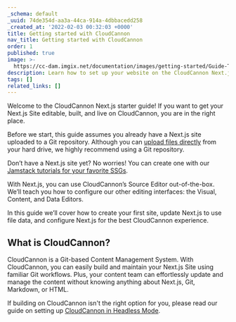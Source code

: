```yaml
---
_schema: default
_uuid: 74de354d-aa3a-44ca-914a-4dbbacedd258
_created_at: '2022-02-03 00:32:03 +0000'
title: Getting started with CloudCannon
nav_title: Getting started with CloudCannon
order: 1
published: true
image: >-
  https://cc-dam.imgix.net/documentation/images/getting-started/Guide-Thumbnails/CloudCannon-Getting-Started-Thumbnail-Nextjs.png
description: Learn how to set up your website on the CloudCannon Next.js CMS.
tags: []
related_links: []
---
```

Welcome to the CloudCannon Next.js starter guide! If you want to get your Next.js Site editable, built, and live on CloudCannon, you are in the right place.

Before we start, this guide assumes you already have a Next.js site uploaded to a Git repository. Although you can <a target="_blank" rel="noopener" href="https://cloudcannon.com/documentation/articles/create-a-site-with-direct-upload/">upload files directly</a> from your hard drive, we highly recommend using a Git repository.

Don’t have a Next.js site yet? No worries! You can create one with our <a target="_blank" rel="noopener" href="https://cloudcannon.com/tutorials/">Jamstack tutorials for your favorite SSGs</a>.

With Next.js, you can use CloudCannon’s Source Editor out-of-the-box. We’ll teach you how to configure our other editing interfaces: the Visual, Content, and Data Editors.

In this guide we’ll cover how to create your first site, update Next.js to use file data, and configure Next.js for the best CloudCannon experience.

## What is CloudCannon?

CloudCannon is a Git-based Content Management System. With CloudCannon, you can easily build and maintain your Next.js Site using familiar Git workflows. Plus, your content team can effortlessly update and manage the content without knowing anything about Next.js, Git, Markdown, or HTML.

If building on CloudCannon isn't the right option for you, please read our guide on setting up [CloudCannon in Headless Mode](/documentation/guides/headless-starter-guide/).